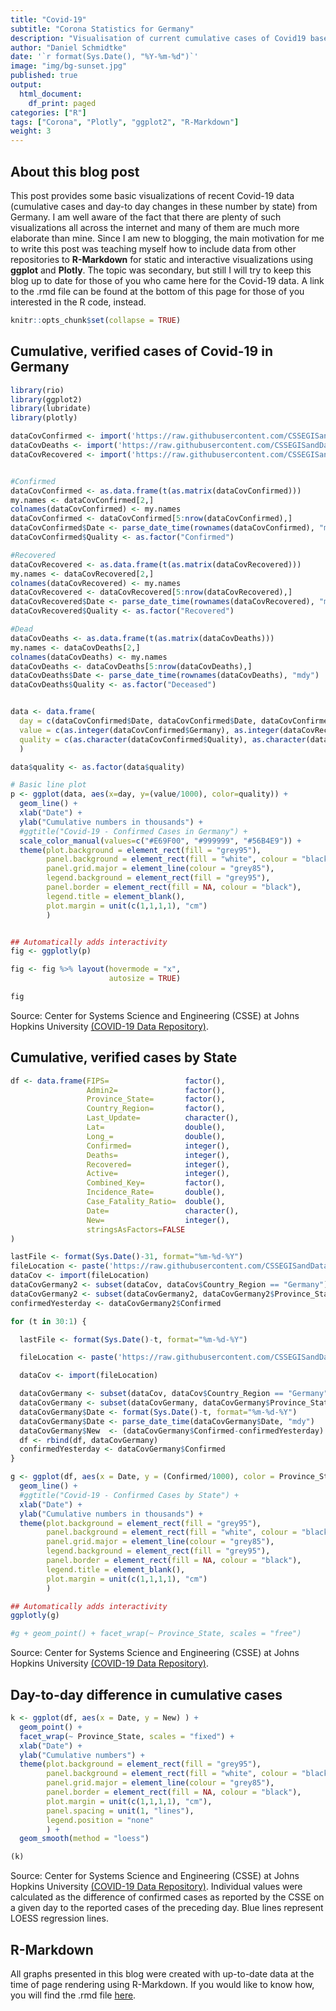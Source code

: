 ---
title: "Covid-19"
subtitle: "Corona Statistics for Germany"
description: "Visualisation of current cumulative cases of Covid19 based on the data repository of the Center for Systems Science and Engineering (CSSE) at Johns Hopkins University."
author: "Daniel Schmidtke"
date: '`r format(Sys.Date(), "%Y-%m-%d")`'
image: "img/bg-sunset.jpg"
published: true
output:
  html_document:
    df_print: paged
categories: ["R"]
tags: ["Corona", "Plotly", "ggplot2", "R-Markdown"]
weight: 3 
---

## About this blog post

This post provides some basic visualizations of recent Covid-19 data (cumulative cases and day-to day changes in these number by state) from Germany. I am well aware of the fact that there are plenty of such visualizations all across the internet and many of them are much more elaborate than mine. Since I am new to blogging, the main motivation for me to write this post was teaching myself how to include data from other repositories to **R-Markdown** for static and interactive visualizations using **ggplot** and **Plotly**. The topic was secondary, but still I will try to keep this blog up to date for those of you who came here for the Covid-19 data. A link to the .rmd file can be found at the bottom of this page for those of you interested in the R code, instead.


```{r setup, include=FALSE}
knitr::opts_chunk$set(collapse = TRUE)
```

## Cumulative, verified cases of Covid-19 in Germany 

```{r libaries, include=FALSE}

library(rio)
library(ggplot2)
library(lubridate)
library(plotly)

```

```{r, echo=FALSE} 
dataCovConfirmed <- import('https://raw.githubusercontent.com/CSSEGISandData/COVID-19/master/csse_covid_19_data/csse_covid_19_time_series/time_series_covid19_confirmed_global.csv')
dataCovDeaths <- import('https://raw.githubusercontent.com/CSSEGISandData/COVID-19/master/csse_covid_19_data/csse_covid_19_time_series/time_series_covid19_deaths_global.csv')
dataCovRecovered <- import('https://raw.githubusercontent.com/CSSEGISandData/COVID-19/master/csse_covid_19_data/csse_covid_19_time_series/time_series_covid19_recovered_global.csv')


#Confirmed
dataCovConfirmed <- as.data.frame(t(as.matrix(dataCovConfirmed)))
my.names <- dataCovConfirmed[2,]
colnames(dataCovConfirmed) <- my.names
dataCovConfirmed <- dataCovConfirmed[5:nrow(dataCovConfirmed),]
dataCovConfirmed$Date <- parse_date_time(rownames(dataCovConfirmed), "mdy")
dataCovConfirmed$Quality <- as.factor("Confirmed")

#Recovered
dataCovRecovered <- as.data.frame(t(as.matrix(dataCovRecovered)))
my.names <- dataCovRecovered[2,]
colnames(dataCovRecovered) <- my.names
dataCovRecovered <- dataCovRecovered[5:nrow(dataCovRecovered),]
dataCovRecovered$Date <- parse_date_time(rownames(dataCovRecovered), "mdy")
dataCovRecovered$Quality <- as.factor("Recovered")

#Dead
dataCovDeaths <- as.data.frame(t(as.matrix(dataCovDeaths)))
my.names <- dataCovDeaths[2,]
colnames(dataCovDeaths) <- my.names
dataCovDeaths <- dataCovDeaths[5:nrow(dataCovDeaths),]
dataCovDeaths$Date <- parse_date_time(rownames(dataCovDeaths), "mdy")
dataCovDeaths$Quality <- as.factor("Deceased")


data <- data.frame(
  day = c(dataCovConfirmed$Date, dataCovConfirmed$Date, dataCovConfirmed$Date),
  value = c(as.integer(dataCovConfirmed$Germany), as.integer(dataCovRecovered$Germany), as.integer(dataCovDeaths$Germany)),
  quality = c(as.character(dataCovConfirmed$Quality), as.character(dataCovRecovered$Quality), as.character(dataCovDeaths$Quality))
  )

data$quality <- as.factor(data$quality)

# Basic line plot
p <- ggplot(data, aes(x=day, y=(value/1000), color=quality)) +
  geom_line() + 
  xlab("Date") + 
  ylab("Cumulative numbers in thousands") +
  #ggtitle("Covid-19 - Confirmed Cases in Germany") +
  scale_color_manual(values=c("#E69F00", "#999999", "#56B4E9")) +
  theme(plot.background = element_rect(fill = "grey95"),
        panel.background = element_rect(fill = "white", colour = "black"),
        panel.grid.major = element_line(colour = "grey85"),
        legend.background = element_rect(fill = "grey95"),
        panel.border = element_rect(fill = NA, colour = "black"),
        legend.title = element_blank(),
        plot.margin = unit(c(1,1,1,1), "cm")
        )


## Automatically adds interactivity
fig <- ggplotly(p)

fig <- fig %>% layout(hovermode = "x", 
                      autosize = TRUE)

fig 

```

Source: Center for Systems Science and Engineering (CSSE) at Johns Hopkins University [(COVID-19 Data Repository)](https://github.com/CSSEGISandData/COVID-19).


##  Cumulative, verified cases by State 

```{r, echo=FALSE}

df <- data.frame(FIPS=                 factor(),
                 Admin2=               factor(),
                 Province_State=       factor(),
                 Country_Region=       factor(), 
                 Last_Update=          character(),
                 Lat=                  double(),
                 Long_=                double(),
                 Confirmed=            integer(),
                 Deaths=               integer(),
                 Recovered=            integer(),
                 Active=               integer(),
                 Combined_Key=         factor(),
                 Incidence_Rate=       double(),
                 Case_Fatality_Ratio=  double(),
                 Date=                 character(),
                 New=                  integer(),
                 stringsAsFactors=FALSE
)

lastFile <- format(Sys.Date()-31, format="%m-%d-%Y")
fileLocation <- paste('https://raw.githubusercontent.com/CSSEGISandData/COVID-19/master/csse_covid_19_data/csse_covid_19_daily_reports/',lastFile,'.csv', sep = "")
dataCov <- import(fileLocation)
dataCovGermany2 <- subset(dataCov, dataCov$Country_Region == "Germany")
dataCovGermany2 <- subset(dataCovGermany2, dataCovGermany2$Province_State != "Unknown")
confirmedYesterday <- dataCovGermany2$Confirmed

for (t in 30:1) {

  lastFile <- format(Sys.Date()-t, format="%m-%d-%Y")

  fileLocation <- paste('https://raw.githubusercontent.com/CSSEGISandData/COVID-19/master/csse_covid_19_data/csse_covid_19_daily_reports/',lastFile,'.csv', sep = "")

  dataCov <- import(fileLocation)

  dataCovGermany <- subset(dataCov, dataCov$Country_Region == "Germany")
  dataCovGermany <- subset(dataCovGermany, dataCovGermany$Province_State != "Unknown")
  dataCovGermany$Date <- format(Sys.Date()-t, format="%m-%d-%Y")
  dataCovGermany$Date <- parse_date_time(dataCovGermany$Date, "mdy")
  dataCovGermany$New  <- (dataCovGermany$Confirmed-confirmedYesterday)
  df <- rbind(df, dataCovGermany) 
  confirmedYesterday <- dataCovGermany$Confirmed
}

g <- ggplot(df, aes(x = Date, y = (Confirmed/1000), color = Province_State)) + 
  geom_line() +
  #ggtitle("Covid-19 - Confirmed Cases by State") +
  xlab("Date") + 
  ylab("Cumulative numbers in thousands") +
  theme(plot.background = element_rect(fill = "grey95"),
        panel.background = element_rect(fill = "white", colour = "black"),
        panel.grid.major = element_line(colour = "grey85"),
        legend.background = element_rect(fill = "grey95"),
        panel.border = element_rect(fill = NA, colour = "black"),
        legend.title = element_blank(),
        plot.margin = unit(c(1,1,1,1), "cm")
        ) 

## Automatically adds interactivity
ggplotly(g)

#g + geom_point() + facet_wrap(~ Province_State, scales = "free")
```

Source: Center for Systems Science and Engineering (CSSE) at Johns Hopkins University [(COVID-19 Data Repository)](https://github.com/CSSEGISandData/COVID-19).

## Day-to-day difference in cumulative cases

```{r, echo=FALSE, message=FALSE, fig.width=10,fig.height=10}

k <- ggplot(df, aes(x = Date, y = New) ) + 
  geom_point() +
  facet_wrap(~ Province_State, scales = "fixed") +
  xlab("Date") + 
  ylab("Cumulative numbers") +
  theme(plot.background = element_rect(fill = "grey95"),
        panel.background = element_rect(fill = "white", colour = "black"),
        panel.grid.major = element_line(colour = "grey85"),
        panel.border = element_rect(fill = NA, colour = "black"),
        plot.margin = unit(c(1,1,1,1), "cm"),
        panel.spacing = unit(1, "lines"),
        legend.position = "none"
        ) +
  geom_smooth(method = "loess")

(k)

```
Source: Center for Systems Science and Engineering (CSSE) at Johns Hopkins University [(COVID-19 Data Repository)](https://github.com/CSSEGISandData/COVID-19). Individual values were calculated as the difference of confirmed cases as reported by the CSSE on a given day to the reported cases of the preceding day. Blue lines represent LOESS regression lines.

## R-Markdown

All graphs presented in this blog were created with up-to-date data at the time of page rendering using R-Markdown. If you would like to know how, you will find the .rmd file [here](https://github.com/DaSchmidtke/CovidGermany/). 
